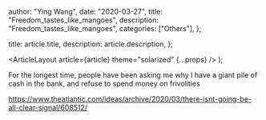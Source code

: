 
  author: "Ying Wang",
  date: "2020-03-27",
  title: "Freedom_tastes_like_mangoes",
  description: "Freedom_tastes_like_mangoes",
  categories: ["Others"],
};

  title: article.title,
  description: article.description,
};

  <ArticleLayout article={article} theme="solarized" {...props} />
);

For the longest time, people have been asking me why I have a giant pile of cash
in the bank, and refuse to spend money on frivolities

https://www.theatlantic.com/ideas/archive/2020/03/there-isnt-going-be-all-clear-signal/608512/
